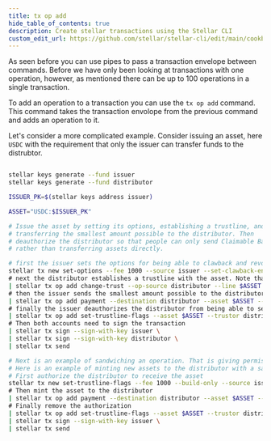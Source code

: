 ```yaml
---
title: tx op add
hide_table_of_contents: true
description: Create stellar transactions using the Stellar CLI
custom_edit_url: https://github.com/stellar/stellar-cli/edit/main/cookbook/tx-op-add.mdx
---
```


As seen before you can use pipes to pass a transaction envelope between commands. Before we have only been looking at transactions with one operation,
however, as mentioned there can be up to 100 operations in a single transaction.

To add an operation to a transaction you can use the `tx op add` command. This command takes the transaction envolope from the previous command and adds an operation to it.

Let's consider a more complicated example. Consider issuing an asset, here `USDC` with the requirement that only the issuer can transfer funds to the distrubtor.

```sh

stellar keys generate --fund issuer
stellar keys generate --fund distributor 

ISSUER_PK=$(stellar keys address issuer)

ASSET="USDC:$ISSUER_PK"

# Issue the asset by setting its options, establishing a trustline, and
# transferring the smallest amount possible to the distributor. Then
# deauthorize the distributor so that people can only send Claimable Balances,
# rather than transferring assets directly.

# first the issuer sets the options for being able to clawback and revoke the asset
stellar tx new set-options --fee 1000 --source issuer --set-clawback-enabled --set-revocable --build-only \
# next the distributor establishes a trustline with the asset. Note that here the distributor the source account for the operation, not the issuer
| stellar tx op add change-trust --op-source distributor --line $ASSET \
# then the issuer sends the smallest amount possible to the distributor
| stellar tx op add payment --destination distributor --asset $ASSET --amount 1 \
# finally the issuer deauthorizes the distributor from being able to send the asset
| stellar tx op add set-trustline-flags --asset $ASSET --trustor distributor --clear-authorize \
# Then both accounts need to sign the transaction
| stellar tx sign --sign-with-key issuer \
| stellar tx sign --sign-with-key distributor \
| stellar tx send

# Next is an example of sandwiching an operation. That is giving permission in one operation, preforming the operation, and then removing the permission in a third operation. 
# Here is an example of minting new assets to the distributor with a sandwich transaction
# First authorize the distributor to receive the asset
stellar tx new set-trustline-flags --fee 1000 --build-only --source issuer --asset $ASSET --trustor $distributor_PK --set-authorize \
# Then mint the asset to the distributor
| stellar tx op add payment --destination distributor --asset $ASSET --amount 1_000_000_000_000 \
# Finally remove the authorization
| stellar tx op add set-trustline-flags --asset $ASSET --trustor distributor --clear-authorize \
| stellar tx sign --sign-with-key issuer \
| stellar tx send
```

